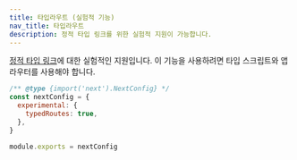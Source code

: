 ```yaml
---
title: 타입라우트 (실험적 기능)
nav_title: 타입라우트
description: 정적 타입 링크를 위한 실험적 지원이 가능합니다. 
---
```


[정적 타입 링크](/docs/app/building-your-application/configuring/typescript#statically-typed-links)에 대한 실험적인 지원입니다. 이 기능을 사용하려면 타입 스크립트와 앱 라우터를 사용해야 합니다.

```js filename="next.config.js"
/** @type {import('next').NextConfig} */
const nextConfig = {
  experimental: {
    typedRoutes: true,
  },
}

module.exports = nextConfig
```

